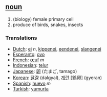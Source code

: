 == [[noun]] ==

# (biology) female primary cell
# produce of birds, snakes, insects

=== Translations ===
*[[Dutch]]: [[ei]] ''n'', [[kippenei]], [[eendenei]], [[slangenei]]
*[[Esperanto]]: [[ovo]]
*[[French]]: [[œuf]] ''m''
*[[Indonesian]]: [[telur]]
*[[Japanese]]: [[卵]] (たまご, tamago)
*[[Korean]]: [[달걀]] (dalgyal), [[계란]] [鷄卵] (gyeran)
*[[Spanish]]: [[huevo]] ''m''
*[[Turkish]]: [[yumurta]]
